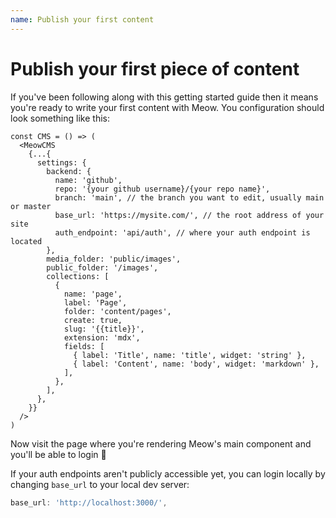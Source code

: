 ```yaml
---
name: Publish your first content
---
```


# Publish your first piece of content

If you've been following along with this getting started guide then it means you're ready to write your first content with Meow. You configuration should look something like this:

```tsx
const CMS = () => (
  <MeowCMS
    {...{
      settings: {
        backend: {
          name: 'github',
          repo: '{your github username}/{your repo name}',
          branch: 'main', // the branch you want to edit, usually main or master
          base_url: 'https://mysite.com/', // the root address of your site
          auth_endpoint: 'api/auth', // where your auth endpoint is located
        },
        media_folder: 'public/images',
        public_folder: '/images',
        collections: [
          {
            name: 'page',
            label: 'Page',
            folder: 'content/pages',
            create: true,
            slug: '{{title}}',
            extension: 'mdx',
            fields: [
              { label: 'Title', name: 'title', widget: 'string' },
              { label: 'Content', name: 'body', widget: 'markdown' },
            ],
          },
        ],
      },
    }}
  />
)
```

Now visit the page where you're rendering Meow's main component and you'll be able to login 🎉

<Note>

If your auth endpoints aren't publicly accessible yet, you can login locally by changing `base_url` to your local dev server:

```js
base_url: 'http://localhost:3000/',
```

</Note>
